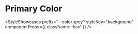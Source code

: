 
# Primary Color

<StyleShowcases
  prefix="--color-grey"
  styleKey="background"
  componentProps={{ className: 'box' }}
/>
